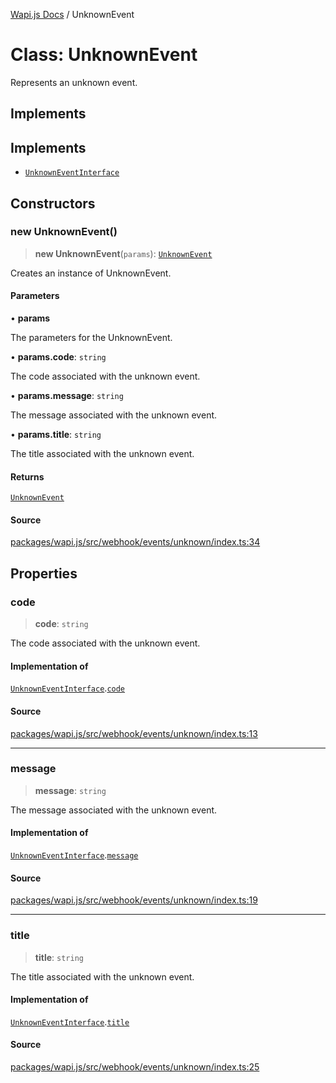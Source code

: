 [Wapi.js Docs](../README.mdx) / UnknownEvent

# Class: UnknownEvent

Represents an unknown event.

## Implements

## Implements

- [`UnknownEventInterface`](../interfaces/UnknownEventInterface.mdx)

## Constructors

### new UnknownEvent()

> **new UnknownEvent**(`params`): [`UnknownEvent`](UnknownEvent.mdx)

Creates an instance of UnknownEvent.

#### Parameters

• **params**

The parameters for the UnknownEvent.

• **params.code**: `string`

The code associated with the unknown event.

• **params.message**: `string`

The message associated with the unknown event.

• **params.title**: `string`

The title associated with the unknown event.

#### Returns

[`UnknownEvent`](UnknownEvent.mdx)

#### Source

[packages/wapi.js/src/webhook/events/unknown/index.ts:34](https://github.com/sarthakjdev/wapi.js/blob/1b066ed4efaf997a4bb012da51514dfcb4165da6/packages/wapi.js/src/webhook/events/unknown/index.ts#L34)

## Properties

### code

> **code**: `string`

The code associated with the unknown event.

#### Implementation of

[`UnknownEventInterface`](../interfaces/UnknownEventInterface.mdx).[`code`](../interfaces/UnknownEventInterface.mdx#code)

#### Source

[packages/wapi.js/src/webhook/events/unknown/index.ts:13](https://github.com/sarthakjdev/wapi.js/blob/1b066ed4efaf997a4bb012da51514dfcb4165da6/packages/wapi.js/src/webhook/events/unknown/index.ts#L13)

***

### message

> **message**: `string`

The message associated with the unknown event.

#### Implementation of

[`UnknownEventInterface`](../interfaces/UnknownEventInterface.mdx).[`message`](../interfaces/UnknownEventInterface.mdx#message)

#### Source

[packages/wapi.js/src/webhook/events/unknown/index.ts:19](https://github.com/sarthakjdev/wapi.js/blob/1b066ed4efaf997a4bb012da51514dfcb4165da6/packages/wapi.js/src/webhook/events/unknown/index.ts#L19)

***

### title

> **title**: `string`

The title associated with the unknown event.

#### Implementation of

[`UnknownEventInterface`](../interfaces/UnknownEventInterface.mdx).[`title`](../interfaces/UnknownEventInterface.mdx#title)

#### Source

[packages/wapi.js/src/webhook/events/unknown/index.ts:25](https://github.com/sarthakjdev/wapi.js/blob/1b066ed4efaf997a4bb012da51514dfcb4165da6/packages/wapi.js/src/webhook/events/unknown/index.ts#L25)
